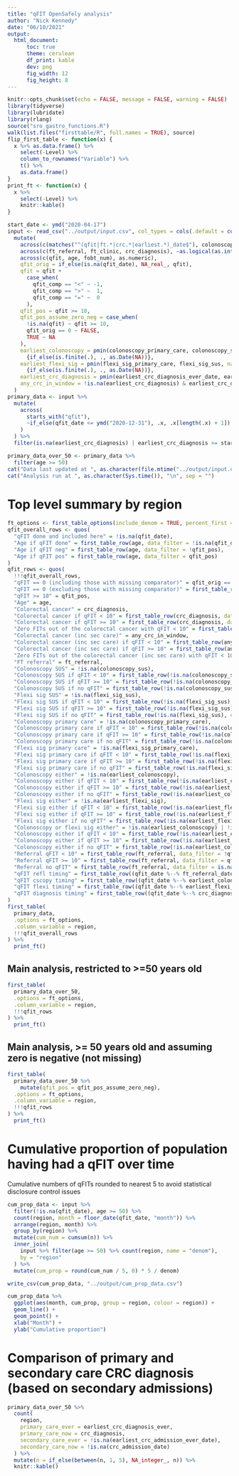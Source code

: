 ```yaml
---
title: "qFIT OpenSafely analysis"
author: "Nick Kennedy"
date: "06/10/2021"
output:
  html_document:
      toc: true
      theme: cerulean
      df_print: kable
      dev: png
      fig_width: 12
      fig_height: 8
---
```


```r
knitr::opts_chunk$set(echo = FALSE, message = FALSE, warning = FALSE)
library(tidyverse)
library(lubridate)
library(rlang)
source("sro_gastro_functions.R")
walk(list.files("firsttable/R", full.names = TRUE), source)
flip_first_table <- function(x) {
  x %>% as.data.frame() %>%
    select(-Level) %>%
    column_to_rownames("Variable") %>%
    t() %>%
    as.data.frame()
}
print_ft <- function(x) {
  x %>% 
    select(-Level) %>% 
    knitr::kable()
}
```

```r
start_date <- ymd("2020-04-17")
input <- read_csv("../output/input.csv", col_types = cols(.default = col_character())) %>% 
  mutate(
    across(c(matches("^(qfit|ft.*|crc.*|earliest.*)_date$"), colonoscopy_sus, flexi_sig_sus, colonoscopy_primary_care, flexi_sig_primary_care), lubridate::ymd),
    across(c(ft_referral, ft_clinic, crc_diagnosis), ~as.logical(as.integer(.x))),
    across(c(qfit, age, fobt_num), as.numeric),
    qfit_orig = if_else(is.na(qfit_date), NA_real_, qfit),
    qfit = qfit +
      case_when(
        qfit_comp == "<" ~ -1,
        qfit_comp == ">" ~  1,
        qfit_comp == "=" ~  0
      ),
    qfit_pos = qfit >= 10,
    qfit_pos_assume_zero_neg = case_when(
      !is.na(qfit) ~ qfit >= 10,
      qfit_orig == 0 ~ FALSE,
      TRUE ~ NA
    ),
    earliest_colonoscopy = pmin(colonoscopy_primary_care, colonoscopy_sus, na.rm = TRUE) %>% 
      {if_else(is.finite(.), ., as.Date(NA))},
    earliest_flexi_sig = pmin(flexi_sig_primary_care, flexi_sig_sus, na.rm = TRUE) %>% 
      {if_else(is.finite(.), ., as.Date(NA))},
    earliest_crc_diagnosis = pmin(earliest_crc_diagnosis_ever_date, earliest_crc_admission_ever_date, na.rm = TRUE),
    any_crc_in_window = !is.na(earliest_crc_diagnosis) & earliest_crc_diagnosis >= start_date
  )
primary_data <- input %>%
  mutate(
    across(
      starts_with("qfit"),
      ~if_else(qfit_date <= ymd("2020-12-31"), .x, .x[length(.x) + 1]) # Replace any qFIT data beyond end of 2020 with missing values
    )
  ) %>% 
  filter(is.na(earliest_crc_diagnosis) | earliest_crc_diagnosis >= start_date)

primary_data_over_50 <- primary_data %>% 
  filter(age >= 50)
cat("Data last updated at ", as.character(file.mtime("../output/input.csv")), "\n", sep = "")
cat("Analysis run at ", as.character(Sys.time()), "\n", sep = "")
```

# Top level summary by region

```r
ft_options <- first_table_options(include_denom = TRUE, percent_first = TRUE, include_p = FALSE, suppress_if_le = 5)
qfit_overall_rows <- quos(
  "qFIT done and included here" = !is.na(qfit_date),
  "Age if qFIT done" = first_table_row(age, data_filter = !is.na(qfit_date)),
  "Age if qFIT neg" = first_table_row(age, data_filter = !qfit_pos),
  "Age if qFIT pos" = first_table_row(age, data_filter = qfit_pos)
)
qfit_rows <- quos(
  !!!qfit_overall_rows,
  "qFIT == 0 (including those with missing comparator)" = qfit_orig == 0,
  "qFIT == 0 (excluding those with missing comparator)" = first_table_row(qfit_orig == 0, data_filter = !is.na(qfit_comp)),
  "qFIT >= 10" = qfit_pos,
  "Age" = age,
  "Colorectal cancer" = crc_diagnosis,
  "Colorectal cancer if qFIT < 10" = first_table_row(crc_diagnosis, data_filter = !qfit_pos),
  "Colorectal cancer if qFIT >= 10" = first_table_row(crc_diagnosis, data_filter = qfit_pos),
  "Zero FITs out of the colorectal cancer with qFIT < 10" = first_table_row(qfit_orig == 0, data_filter = crc_diagnosis & !qfit_pos),
  "Colorectal cancer (inc sec care)" = any_crc_in_window,
  "Colorectal cancer (inc sec care) if qFIT < 10" = first_table_row(any_crc_in_window, data_filter = !qfit_pos),
  "Colorectal cancer (inc sec care) if qFIT >= 10" = first_table_row(any_crc_in_window, data_filter = qfit_pos),
  "Zero FITs out of the colorectal cancer (inc sec care) with qFIT < 10" = first_table_row(qfit_orig == 0, data_filter = any_crc_in_window & !qfit_pos),
  "FT referral" = ft_referral,
  "Colonoscopy SUS" = !is.na(colonoscopy_sus),
  "Colonoscopy SUS if qFIT < 10" = first_table_row(!is.na(colonoscopy_sus), data_filter = !qfit_pos),
  "Colonoscopy SUS if qFIT >= 10" = first_table_row(!is.na(colonoscopy_sus), data_filter = qfit_pos),
  "Colonoscopy SUS if no qFIT" = first_table_row(!is.na(colonoscopy_sus), data_filter = is.na(qfit_pos)),
  "Flexi sig SUS" = !is.na(flexi_sig_sus),
  "Flexi sig SUS if qFIT < 10" = first_table_row(!is.na(flexi_sig_sus), data_filter = !qfit_pos),
  "Flexi sig SUS if qFIT >= 10" = first_table_row(!is.na(flexi_sig_sus), data_filter = qfit_pos),
  "Flexi sig SUS if no qFIT" = first_table_row(!is.na(flexi_sig_sus), data_filter = is.na(qfit_pos)),
  "Colonoscopy primary care" = !is.na(colonoscopy_primary_care),
  "Colonoscopy primary care if qFIT < 10" = first_table_row(!is.na(colonoscopy_primary_care), data_filter = !qfit_pos),
  "Colonoscopy primary care if qFIT >= 10" = first_table_row(!is.na(colonoscopy_primary_care), data_filter = qfit_pos),
  "Colonoscopy primary care if no qFIT" = first_table_row(!is.na(colonoscopy_primary_care), data_filter = is.na(qfit_pos)),
  "Flexi sig primary care" = !is.na(flexi_sig_primary_care),
  "Flexi sig primary care if qFIT < 10" = first_table_row(!is.na(flexi_sig_primary_care), data_filter = !qfit_pos),
  "Flexi sig primary care if qFIT >= 10" = first_table_row(!is.na(flexi_sig_primary_care), data_filter = qfit_pos),
  "Flexi sig primary care if no qFIT" = first_table_row(!is.na(flexi_sig_primary_care), data_filter = is.na(qfit_pos)),
  "Colonoscopy either" = !is.na(earliest_colonoscopy),
  "Colonoscopy either if qFIT < 10" = first_table_row(!is.na(earliest_colonoscopy), data_filter = !qfit_pos),
  "Colonoscopy either if qFIT >= 10" = first_table_row(!is.na(earliest_colonoscopy), data_filter = qfit_pos),
  "Colonoscopy either if no qFIT" = first_table_row(!is.na(earliest_colonoscopy), data_filter = is.na(qfit_pos)),
  "Flexi sig either" = !is.na(earliest_flexi_sig),
  "Flexi sig either if qFIT < 10" = first_table_row(!is.na(earliest_flexi_sig), data_filter = !qfit_pos),
  "Flexi sig either if qFIT >= 10" = first_table_row(!is.na(earliest_flexi_sig), data_filter = qfit_pos),
  "Flexi sig either if no qFIT" = first_table_row(!is.na(earliest_flexi_sig), data_filter = is.na(qfit_pos)),
  "Colonoscopy or flexi sig either" = !is.na(earliest_colonoscopy) | !is.na(earliest_flexi_sig),
  "Colonoscopy either if qFIT < 10" = first_table_row(!is.na(earliest_colonoscopy) | !is.na(earliest_flexi_sig), data_filter = !qfit_pos),
  "Colonoscopy either if qFIT >= 10" = first_table_row(!is.na(earliest_colonoscopy) | !is.na(earliest_flexi_sig), data_filter = qfit_pos),
  "Colonoscopy either if no qFIT" = first_table_row(!is.na(earliest_colonoscopy) | !is.na(earliest_flexi_sig), data_filter = is.na(qfit_pos)),
  "Referral qFIT < 10" = first_table_row(ft_referral, data_filter = !qfit_pos),
  "Referral qFIT >= 10" = first_table_row(ft_referral, data_filter = qfit_pos),
  "Referral no qFIT" = first_table_row(ft_referral, data_filter = is.na(qfit_pos)),
  "qFIT refl timing" = first_table_row((qfit_date %--% ft_referral_date) / ddays(1), data_filter = !is.na(qfit)),
  "qFIT cscopy timing" = first_table_row((qfit_date %--% earliest_colonoscopy) / ddays(1), data_filter = !is.na(qfit)),
  "qFIT flexi timing" = first_table_row((qfit_date %--% earliest_flexi_sig) / ddays(1), data_filter = !is.na(qfit)),
  "qFIT diagnosis timing" = first_table_row((qfit_date %--% crc_diagnosis_date) / ddays(1), data_filter = !is.na(qfit))
)
first_table(
  primary_data,
  .options = ft_options,
  .column_variable = region,
  !!!qfit_overall_rows
) %>% 
  print_ft()
```

## Main analysis, restricted to >=50 years old

```r
first_table(
  primary_data_over_50,
  .options = ft_options,
  .column_variable = region,
  !!!qfit_rows
) %>% 
  print_ft()
```

## Main analysis, >= 50 years old and assuming zero is negative (not missing)

```r
first_table(
  primary_data_over_50 %>% 
    mutate(qfit_pos = qfit_pos_assume_zero_neg),
  .options = ft_options,
  .column_variable = region,
  !!!qfit_rows
) %>% 
  print_ft()
```

# Cumulative proportion of population having had a qFIT over time

Cumulative numbers of qFITs rounded to nearest 5 to avoid statistical disclosure control issues

```r
cum_prop_data <- input %>%
  filter(!is.na(qfit_date), age >= 50) %>% 
  count(region, month = floor_date(qfit_date, "month")) %>%
  arrange(region, month) %>%
  group_by(region) %>%
  mutate(cum_num = cumsum(n)) %>%
  inner_join(
    input %>% filter(age >= 50) %>% count(region, name = "denom"),
    by = "region"
  ) %>%
  mutate(cum_prop = round(cum_num / 5, 0) * 5 / denom)

write_csv(cum_prop_data, "../output/cum_prop_data.csv")

cum_prop_data %>% 
  ggplot(aes(month, cum_prop, group = region, colour = region)) +
  geom_line() +
  geom_point() +
  xlab("Month") +
  ylab("Cumulative proportion")
```

# Comparison of primary and secondary care CRC diagnosis (based on secondary admissions)

```r
primary_data_over_50 %>%
  count(
    region,
    primary_care_ever = earliest_crc_diagnosis_ever,
    primary_care_now = crc_diagnosis,
    secondary_care_ever = !is.na(earliest_crc_admission_ever_date),
    secondary_care_now = !is.na(crc_admission_date)
  ) %>%
  mutate(n = if_else(between(n, 1, 5), NA_integer_, n)) %>% 
  knitr::kable()
```